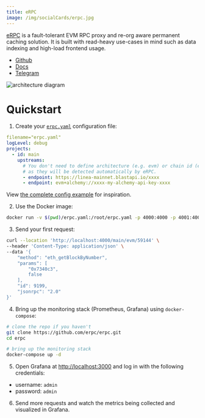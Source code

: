 ```yaml
---
title: eRPC
image: /img/socialCards/erpc.jpg
---
```


[eRPC](https://erpc.cloud/) is a fault-tolerant EVM RPC proxy and re-org aware
permanent caching solution. It is built with read-heavy use-cases in mind such
as data indexing and high-load frontend usage.

- [Github](https://github.com/erpc/erpc)
- [Docs](https://docs.erpc.cloud/)
- [Telegram](https://t.me/erpc_cloud)

<div class="center-container">
  <div class="img-large">
    <img
      src="https://github.com/erpc/erpc/raw/main/assets/hla-diagram.svg"
      alt="architecture diagram"
    />
  </div>
</div>

# Quickstart

1. Create your [`erpc.yaml`](https://docs.erpc.cloud/config/example)
   configuration file:

```yaml
filename="erpc.yaml"
logLevel: debug
projects:
  - id: main
    upstreams:
      # You don't need to define architecture (e.g. evm) or chain id (e.g. 59144)
      # as they will be detected automatically by eRPC.
      - endpoint: https://linea-mainnet.blastapi.io/xxxx
      - endpoint: evm+alchemy://xxxx-my-alchemy-api-key-xxxx
```

View [the complete config example](https://docs.erpc.cloud/config/example) for
inspiration.

2. Use the Docker image:

```bash
docker run -v $(pwd)/erpc.yaml:/root/erpc.yaml -p 4000:4000 -p 4001:4001 ghcr.io/erpc/erpc:latest
```

3. Send your first request:

```bash
curl --location 'http://localhost:4000/main/evm/59144' \
--header 'Content-Type: application/json' \
--data '{
    "method": "eth_getBlockByNumber",
    "params": [
        "0x7340c3",
        false
    ],
    "id": 9199,
    "jsonrpc": "2.0"
}'
```

4. Bring up the monitoring stack (Prometheus, Grafana) using `docker-compose`:

```bash
# clone the repo if you haven't
git clone https://github.com/erpc/erpc.git
cd erpc

# bring up the monitoring stack
docker-compose up -d
```

5. Open Grafana at [http://localhost:3000](http://localhost:3000) and log in
   with the following credentials:

- username: `admin`
- password: `admin`

6. Send more requests and watch the metrics being collected and visualized in
   Grafana.
